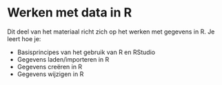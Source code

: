# Werken met data in R

Dit deel van het materiaal richt zich op het werken met gegevens in R. Je leert hoe je:

- Basisprincipes van het gebruik van R en RStudio
- Gegevens laden/importeren in R
- Gegevens creëren in R
- Gegevens wijzigen in R
